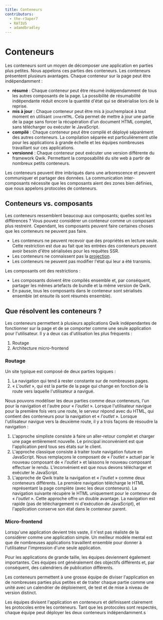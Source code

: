 ```yaml
---
title: Conteneurs
contributors:
  - the-r3aper7
  - RATIU5
  - adamdbradley
---
```


# Conteneurs

Les conteneurs sont un moyen de décomposer une application en parties plus petites. Nous appelons ces parties des conteneurs. Les conteneurs présentent plusieurs avantages. Chaque conteneur sur la page peut être indépendamment :

- **résumé** : Chaque conteneur peut être résumé indépendamment de tous les autres composants de la page. La possibilité de résumabilité indépendante réduit encore la quantité d'état qui se désérialise lors de la reprise.
- **mis à jour** : Chaque conteneur peut être mis à jour/remplacé à tout moment en utilisant `innerHTML`. Cela permet de mettre à jour une partie de la page sans forcer la récupération d'un document HTML complet, sans télécharger ou exécuter le JavaScript.
- **compilé** : Chaque conteneur peut être compilé et déployé séparément des autres conteneurs. La compilation séparée est particulièrement utile pour les applications à grande échelle et les équipes nombreuses travaillant sur ces applications.
- **versionné** : Chaque conteneur peut exécuter une version différente du framework Qwik. Permettant la composabilité du site web à partir de nombreux petits conteneurs.

Les conteneurs peuvent être imbriqués dans une arborescence et peuvent communiquer et partager des données. La communication inter-composants nécessite que les composants aient des zones bien définies, que nous appelons protocoles de conteneurs.

## Conteneurs vs. composants

Les conteneurs ressemblent beaucoup aux composants; quelles sont les différences ? Vous pouvez considérer un conteneur comme un composant plus restreint. Cependant, les composants peuvent faire certaines choses que les conteneurs ne peuvent pas faire.

- Les conteneurs ne peuvent recevoir que des propriétés en lecture seule. Cette restriction est due au fait que les entrées des conteneurs peuvent avoir besoin d'être sérialisées pour les requêtes SSR.
- Les conteneurs ne connaissent pas la [projection](../../../docs/components/projection/index.mdx).
- Les conteneurs ne peuvent pas modifier l'état qui leur a été transmis.

Les composants ont des restrictions :

- Les composants doivent être compilés ensemble et, par conséquent, partager les mêmes artefacts de bundle et la même version de Qwik.
- En pause, tous les composants dans le conteneur sont sérialisés ensemble (et ensuite ils sont résumés ensemble).

## Que résolvent les conteneurs ?

Les conteneurs permettent à plusieurs applications Qwik indépendantes de fonctionner sur la page et de se comporter comme une seule application pour l'utilisateur. Il y a deux cas d'utilisation les plus fréquents :

1. Routage
2. Architecture micro-frontend

### Routage

Un site typique est composé de deux parties logiques :

1. La navigation qui tend à rester constante sur de nombreuses pages.
2. « _L'outlet_ », qui est la partie de la page qui change en fonction de la route vers laquelle l'utilisateur a navigué.

Nous pouvons modéliser les deux parties comme deux conteneurs, l'un pour la navigation et l'autre pour « _l'outlet_ ». Lorsque l'utilisateur navigue pour la première fois vers une route, le serveur répond avec du HTML, qui contient des conteneurs pour la navigation et « _l'outlet_ ». Lorsque l'utilisateur navigue vers la deuxième route, il y a trois façons de résoudre la navigation :

1. L'approche simpliste consiste à faire un aller-retour complet et charger une page entièrement nouvelle. Le principal inconvénient est que l'application perd tous ses états sur le client.
2. L'approche classique consiste à traiter toute navigation future en JavaScript. Nous remplaçons le composant de « _l'outlet_ » actuel par le nouveau composant de « _l'outlet_ » et laissons le nouveau composant effectuer le rendu. L'inconvénient est que nous devons télécharger et exécuter le JavaScript.
3. L'approche de Qwik traite la navigation et « _l'outlet_ » comme deux conteneurs différents. La première navigation télécharge le HTML représentant la page complète (avec les deux conteneurs). La navigation suivante récupère le HTML uniquement pour le conteneur de « _l'outlet_ ». Cette approche offre un double avantage. La navigation est rapide (pas de téléchargement ni d'exécution de JavaScript), et l'application conserve son état dans le conteneur parent.

### Micro-frontend

Lorsqu'une application devient très vaste, il n'est pas réaliste de la considérer comme une application simple. Un meilleur modèle mental est que de nombreuses applications travaillent ensemble pour donner à l'utilisateur l'impression d'une seule application.

Pour les applications de grande taille, les équipes deviennent également importantes. Ces équipes ont généralement des objectifs différents et, par conséquent, des calendriers de publication différents.

Les conteneurs permettent à une grosse équipe de diviser l'application en de nombreuses parties plus petites et de traiter chaque partie comme une unité avec un calendrier de déploiement, de test et de mise à niveau de version distinct.

Les équipes divisent l'application en conteneurs et définissent clairement les protocoles entre les conteneurs. Tant que les protocoles sont respectés, chaque équipe peut déployer les deux conteneurs indépendamment.s
